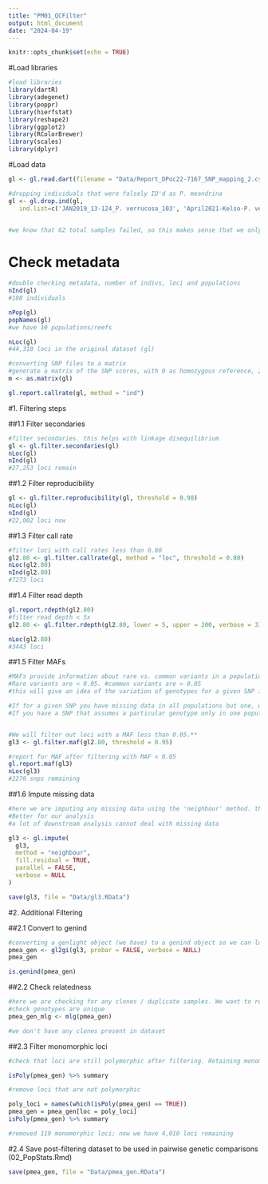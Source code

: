 ```yaml
---
title: "PM01_QCFilter"
output: html_document
date: "2024-04-19"
---
```


```r
knitr::opts_chunk$set(echo = TRUE)
```

#Load libraries
```r
#load libraries 
library(dartR)
library(adegenet)
library(poppr)
library(hierfstat)
library(reshape2)
library(ggplot2)
library(RColorBrewer)
library(scales)
library(dplyr)
```

#Load data
```r
gl <- gl.read.dart(filename = "Data/Report_DPoc22-7167_SNP_mapping_2.csv", covfilename = "Data/Pmeandrina_dartLIMS_sector.csv")

#dropping individuals that were falsely ID'd as P. meandrina 
gl <- gl.drop.ind(gl,
   ind.list=c('JAN2019_13-124_P. verrucosa_103', 'April2021-Kelso-P. verrucosa-17','P ver 221', 'P ver 371', 'P ver 372', 'P ver 291', 'P ver 044'))


#we know that 62 total samples failed, so this makes sense that we only have 115 / 188 individuals recognised in our data frame. 
```

# Check metadata
```r
#double checking metadata, number of indivs, loci and populations 
nInd(gl)
#108 individuals

nPop(gl)
popNames(gl)
#we have 10 populations/reefs 

nLoc(gl)
#44,310 loci in the original dataset (gl)

#converting SNP files to a matrix 
#generate a matrix of the SNP scores, with 0 as homozygous reference, 2 as homozygous alternate and 1 as heterozygous
m <- as.matrix(gl)

gl.report.callrate(gl, method = "ind")
```

#1. Filtering steps

##1.1 Filter secondaries
```r
#filter secondaries. this helps with linkage disequilibrium 
gl <- gl.filter.secondaries(gl)
nLoc(gl)
nInd(gl)
#27,253 loci remain
```

##1.2 Filter reproducibility 
```r
gl <- gl.filter.reproducibility(gl, threshold = 0.98)
nLoc(gl)
nInd(gl)
#22,002 loci now 
```


##1.3 Filter call rate
```r
#filter loci with call rates less than 0.80 
gl2.80 <- gl.filter.callrate(gl, method = "loc", threshold = 0.80)
nLoc(gl2.80)
nInd(gl2.80)
#7273 loci

``` 


##1.4 Filter read depth
```r
gl.report.rdepth(gl2.80)
#filter read depth < 5x
gl2.80 <- gl.filter.rdepth(gl2.80, lower = 5, upper = 200, verbose = 3)

nLoc(gl2.80)
#3443 loci 
```

##1.5 Filter MAFs
```r
#MAFs provide information about rare vs. common variants in a population. 
#Rare varients are < 0.05. #common variants are > 0.05 
#this will give an idea of the variation of genotypes for a given SNP in a population. If MAF for a population is low, it implies the major allele for the SNP is conserved and fixed, potentially. If MAF is high, it indicates the SNP is not conserved.

#If for a given SNP you have missing data in all populations but one, we would exclude such SNP from the analysis (but if you applied the 95% missingness filter you probably already settled this). 
#If you have a SNP that assumes a particular genotype only in one population, then keep it, as this SNP could be very informative about population structure and local adaptation


#We will filter out loci with a MAF less than 0.05.**
gl3 <- gl.filter.maf(gl2.80, threshold = 0.95) 

#report for MAF after filtering with MAF < 0.05 
gl.report.maf(gl3)
nLoc(gl3)
#2270 snps remaining 

```


##1.6 Impute missing data 
```r
#here we are imputing any missing data using the 'neighbour' method. this is essential for some analyses later on to not have missing data. The advantage of the 'neighbour' approach (compared to 'HW' or 'frequency')is that it works regardless of how many individuals are in the population to which the focal individual belongs, and the displacement of the individual is haphazard as opposed to drawing individual toward the population centroid with HW or Freq. 
#Better for our analysis 
#a lot of downstream analysis cannot deal with missing data 

gl3 <- gl.impute(
  gl3,
  method = "neighbour",
  fill.residual = TRUE,
  parallel = FALSE,
  verbose = NULL
)

save(gl3, file = "Data/gl3.RData")
```

#2. Additional Filtering

##2.1 Convert to genind
```r
#converting a genlight object (we have) to a genind object so we can look at genetic data at an individual data using adegenet package. 
pmea_gen <- gl2gi(gl3, probar = FALSE, verbose = NULL)
pmea_gen

is.genind(pmea_gen)
```

##2.2 Check relatedness
```r
#here we are checking for any clones / duplicate samples. We want to remove any that are. 
#check genotypes are unique
pmea_gen_mlg <- mlg(pmea_gen)

#we don't have any clones present in dataset
```

##2.3 Filter monomorphic loci
```r
#check that loci are still polymorphic after filtering. Retaining monomorphic loci unnecessarily increases the size of the dataset and will affect some calculations.

isPoly(pmea_gen) %>% summary

#remove loci that are not polymorphic

poly_loci = names(which(isPoly(pmea_gen) == TRUE))
pmea_gen = pmea_gen[loc = poly_loci]
isPoly(pmea_gen) %>% summary

#removed 119 monomorphic loci; now we have 4,010 loci remaining 
```

#2.4 Save post-filtering dataset to be used in pairwise genetic comparisons (02_PopStats.Rmd)
```r
save(pmea_gen, file = "Data/pmea_gen.RData")
```
